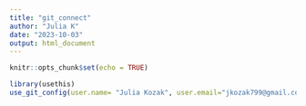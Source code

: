 ```yaml
---
title: "git_connect"
author: "Julia K"
date: "2023-10-03"
output: html_document
---
```


```r
knitr::opts_chunk$set(echo = TRUE)
```

```r
library(usethis)
use_git_config(user.name= "Julia Kozak", user.email="jkozak799@gmail.com")
```

